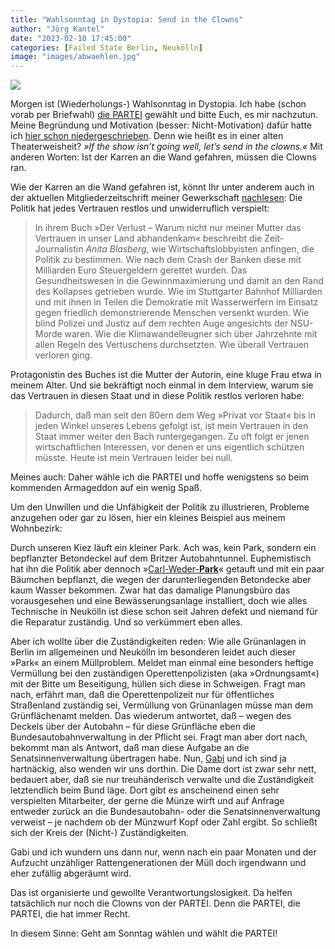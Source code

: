 ```yaml
---
title: "Wahlsonntag in Dystopia: Send in the Clowns"
author: "Jörg Kantel"
date: "2023-02-10 17:45:00"
categories: [Failed State Berlin, Neukölln]
image: "images/abwaehlen.jpg"
---
```


[![](images/abwaehlen-b.jpg)](https://www.flickr.com/photos/schockwellenreiter/52644473056/)

Morgen ist (Wiederholungs-) Wahlsonntag in Dystopia. Ich habe (schon vorab per Briefwahl) [die PARTEI](https://de.wikipedia.org/wiki/Die_PARTEI) gewählt und bitte Euch, es mir nachzutun. Meine Begründung und Motivation (besser: Nicht-Motivation) dafür hatte ich [hier schon niedergeschrieben](https://kantel.github.io/posts/2023011201_briefwahl_2023/). Denn wie heißt es in einer alten Theaterweisheit? *»If the show isn't going well, let's send in the clowns.«* Mit anderen Worten: Ist der Karren an die Wand gefahren, müssen die Clowns ran.

Wie der Karren an die Wand gefahren ist, könnt Ihr unter anderem auch in der aktuellen Mitgliederzeitschrift meiner Gewerkschaft [nachlesen](https://publik.verdi.de/ausgabe-202301/das-vertrauen-verspielt/): Die Politik hat jedes Vertrauen restlos und unwiderruflich verspielt:

>In ihrem Buch »Der Verlust – Warum nicht nur meiner Mutter das Vertrauen in unser Land abhandenkam« beschreibt die Zeit-Journalistin *Anita Blasberg*, wie Wirtschaftslobbyisten anfingen, die Politik zu bestimmen. Wie nach dem Crash der Banken diese mit Milliarden Euro Steuergeldern gerettet wurden. Das Gesundheitswesen in die Gewinnmaximierung und damit an den Rand des Kollapses getrieben wurde. Wie im Stuttgarter Bahnhof Milliarden und mit ihnen in Teilen die Demokratie mit Wasserwerfern im Einsatz gegen friedlich demonstrierende Menschen versenkt wurden. Wie blind Polizei und Justiz auf dem rechten Auge angesichts der NSU-Morde waren. Wie die Klimawandelleugner sich über Jahrzehnte mit allen Regeln des Vertuschens durchsetzten. Wie überall Vertrauen verloren ging.

Protagonistin des Buches ist die Mutter der Autorin, eine kluge Frau etwa in meinem Alter. Und sie bekräftigt noch einmal in dem Interview, warum sie das Vertrauen in diesen Staat und in diese Politik restlos verloren habe:

>Dadurch, daß man seit den 80ern dem Weg »Privat vor Staat« bis in jeden Winkel unseres Lebens gefolgt ist, ist mein Vertrauen in den Staat immer weiter den Bach runtergegangen. Zu oft folgt er jenen wirtschaftlichen Interessen, vor denen er uns eigentlich schützen müsste. Heute ist mein Vertrauen leider bei null.

Meines auch: Daher wähle ich die PARTEI und hoffe wenigstens so beim kommenden Armageddon auf ein wenig Spaß.

Um den Unwillen und die Unfähigkeit der Politik zu illustrieren, Probleme anzugehen oder gar zu lösen, hier ein kleines Beispiel aus meinem Wohnbezirk:

Durch unseren Kiez läuft ein kleiner Park. Ach was, kein Park, sondern ein bepflanzter Betondeckel auf dem Britzer Autobahntunnel. Euphemistisch hat ihn die Politik aber dennoch »[Carl-Weder-<b>Park</b>](https://de.wikipedia.org/wiki/Carl-Weder-Park)« getauft und mit ein paar Bäumchen bepflanzt, die wegen der darunterliegenden Betondecke aber kaum Wasser bekommen. Zwar hat das damalige Planungsbüro das vorausgesehen und eine Bewässerungsanlage installiert, doch wie alles Technische in Neukölln ist diese schon seit Jahren defekt und niemand für die Reparatur zuständig. Und so verkümmert eben alles.

Aber ich wollte über die Zuständigkeiten reden: Wie alle Grünanlagen in Berlin im allgemeinen und Neukölln im besonderen leidet auch dieser »Park« an einem Müllproblem. Meldet man einmal eine besonders heftige Vermüllung bei den zuständigen Operettenpolizisten (aka »Ordnungsamt«) mit der Bitte um Beseitigung, hüllen sich diese in Schweigen. Fragt man nach, erfährt man, daß die Operettenpolizeit nur für öffentliches Straßenland zuständig sei, Vermüllung von Grünanlagen müsse man dem Grünflächenamt melden. Das wiederum antwortet, daß -- wegen des Deckels über der Autobahn -- für diese Grünfläche eben die Bundesautobahnverwaltung in der Pflicht sei. Fragt man aber dort nach, bekommt man als Antwort, daß man diese Aufgabe an die Senatsinnenverwaltung übertragen habe. Nun, [Gabi](http://www.gabi-kantel.de/Website/Willkommen.html) und ich sind ja hartnäckig, also wenden wir uns dorthin. Die Dame dort ist zwar sehr nett, bedauert aber, daß sie nur treuhänderisch verwalte und die Zuständigkeit letztendlich beim Bund läge. Dort gibt es anscheinend einen sehr verspielten Mitarbeiter, der gerne die Münze wirft und auf Anfrage entweder zurück an die Bundesautobahn- oder die Senatsinnenverwaltung verweist -- je nachdem ob der Münzwurf Kopf oder Zahl ergibt. So schließt sich der Kreis der (Nicht-) Zuständigkeiten.

Gabi und ich wundern uns dann nur, wenn nach ein paar Monaten und der Aufzucht unzähliger Rattengenerationen der Müll doch irgendwann und eher zufällig abgeräumt wird.

Das ist organisierte und gewollte Verantwortungslosigkeit. Da helfen tatsächlich nur noch die Clowns von der PARTEI. Denn die PARTEI, die PARTEI, die hat immer Recht.

In diesem Sinne: Geht am Sonntag wählen und wählt die PARTEI!